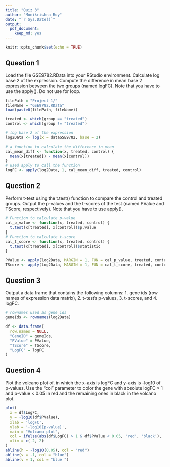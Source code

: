 ```yaml
---
title: "Quiz 3"
author: "Monikrishna Roy"
date: "`r Sys.Date()`"
output: 
  pdf_document:
    keep_md: yes
---
```


```r
knitr::opts_chunk$set(echo = TRUE)
```

## Question 1
Load the file GSE9782.RData into your RStudio environment. Calculate log base 2 of the expression. Compute the difference in mean base 2 expression between the two groups (named logFC). Note that you have to use the apply(). Do not use for loop.

```r
filePath = "Project-1/"
fileName = "GSE9782.RData"
load(paste0(filePath, fileName))

treated <- which(group == "treated")
control <- which(group != "treated")

# log base 2 of the expression
log2Data <- log(x = dataGSE9782, base = 2)

# a function to calculate the difference in mean
cal_mean_diff <- function(x, treated, control) {
  mean(x[treated]) - mean(x[control])
}
# used apply to call the function
logFC <- apply(log2Data, 1, cal_mean_diff, treated, control)

```

## Question 2
Perform t-test using the t.test() function to compare the control and treated groups. Output the p-values and the t-scores of the test  (named PValue and TScore, respectively). Note that you have to use apply(). 

```r
# Function to calculate p-value
cal_p_value <- function(x, treated, control) {
  t.test(x[treated], x[control])$p.value
}
# Function to calculate t-score
cal_t_score <- function(x, treated, control) {
  t.test(x[treated], x[control])$statistic
}

PValue <- apply(log2Data, MARGIN = 1, FUN = cal_p_value, treated, control)
TScore <- apply(log2Data, MARGIN = 1, FUN = cal_t_score, treated, control)

```

## Question 3
Output a data frame that contains the following columns: 
  1. gene ids (row names of expression data matrix), 
  2. t-test's p-values, 
  3. t-scores, and 
  4. logFC.

```r
# rownames used as gene ids
geneIds <- rownames(log2Data)

df <- data.frame(
  row.names = NULL,
  "GeneID" = geneIds,
  "PValue" = PValue,
  "TScore" = TScore,
  "LogFC" = logFC
)
```

## Question 4
Plot the volcano plot of, in which the x-axis is logFC and y-axis is -log10 of p-values. Use the "col" parameter to color the gene with absolute logFC > 1 and p-value < 0.05 in red and the remaining ones in black in the volcano plot.

```r
plot(
  x = df$LogFC,
  y = -log10(df$PValue),
  xlab = 'logFC',
  ylab = '-log10(p-value)',
  main = "Volcano plot",
  col = ifelse(abs(df$LogFC) > 1 & df$PValue < 0.05, 'red', 'black'),
  xlim = c(-2, 2)
)
abline(h = -log10(0.05), col = "red")
abline(v = -1, col = "blue")
abline(v = 1, col = "blue ")
```
